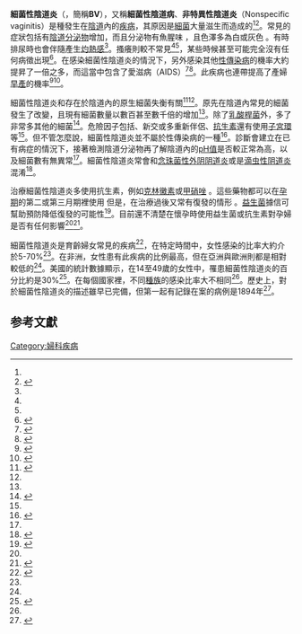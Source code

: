 {{Infobox medical condition
 | Name           = 细菌性阴道炎
 | Image          = Vaginose-G15.jpg
 | Caption        =  显微镜下的细菌性炎，圖中為{{le|阴道加德菌|Gardnerella vaginalis}}和子宮頸的鱗狀上皮細胞
 | field = [[婦科學|婦科學]], {{tsl|en|Infectious disease (medical specialty)||infectious disease}}
 | synonyms = anerobic vaginositis、非特異性陰道炎（Nonspecific vaginitis）、vaginal bacteriosis、Gardnerella vaginitis<ref name=History1997/>
 | DiseasesDB     =
 | ICD10          = {{ICD10|B|96||b|95}}、{{ICD10|N|76||n|70}}
 | ICD9           = {{ICD9|616.1}}
 | ICDO           =
 | OMIM           =
 | MedlinePlus    =
 | eMedicineSubj  =
 | eMedicineTopic =
 | MeshID         = D016585
}}
<!-- Definition and symptoms -->
'''細菌性陰道炎'''（{{lang|en|Bacterial vaginosis}}，簡稱'''BV'''），又稱'''細菌性陰道病'''、'''非特異性陰道炎'''（Nonspecific vaginitis）是種發生在[[陰道|陰道]]內的[[疾病|疾病]]，其原因是[[細菌|細菌]]大量滋生而造成的<ref name=Don2014/><ref name="ClarkTal2014">{{cite journal|last1=Clark|first1=Natalie|last2=Tal|first2=Reshef|last3=Sharma|first3=Harsha|last4=Segars|first4=James|title=Microbiota and Pelvic Inflammatory Disease|journal=Seminars in Reproductive Medicine|volume=32|issue=01|year=2014|pages=043–049|issn=1526-8004|doi=10.1055/s-0033-1361822|pmid=24390920|pmc=4148456}}</ref>。常見的症狀包括有[[陰道分泌物|陰道分泌物]]增加，而且分泌物有魚腥味<!-- <ref name=NIH2013S/> -->，且色澤多為白或灰色<!-- <ref name=NIH2013S/> -->。有時排尿時也會伴隨產生[[灼熱感|灼熱感]]<ref name=NIH2013S/>。搔癢則較不常見<ref name=Don2014/><ref name=NIH2013S/>，某些時候甚至可能完全沒有任何病徵出現<ref name=NIH2013S>{{cite web|title=What are the symptoms of bacterial vaginosis?|url=http://www.nichd.nih.gov/health/topics/bacterialvag/conditioninfo/Pages/symptoms.aspx|accessdate=3 March 2015|date=2013-05-21|archive-date=2015-04-02|archive-url=https://web.archive.org/web/20150402125344/http://www.nichd.nih.gov/health/topics/bacterialvag/conditioninfo/Pages/symptoms.aspx|dead-url=no}}</ref>。在感染細菌性陰道炎的情況下，另外感染其他[[性傳染病|性傳染病]]的機率大約提昇了一倍之多，而這當中包含了愛滋病（AIDS）<ref name=Ken2013>{{cite journal|last1=Kenyon|first1=C|last2=Colebunders|first2=R|last3=Crucitti|first3=T|title=The global epidemiology of bacterial vaginosis: a systematic review.|url=https://archive.org/details/sim_american-journal-of-obstetrics-and-gynecology_2013-12_209_6/page/505|journal=American Journal of Obstetrics and Gynecology|date=December 2013|volume=209|issue=6|pages=505–23|pmid=23659989|doi=10.1016/j.ajog.2013.05.006}}</ref><ref name=Bradshaw2015>{{cite journal|last1=Bradshaw|first1=CS|last2=Brotman|first2=RM|title=Making inroads into improving treatment of bacterial vaginosis - striving for long-term cure|journal=BMC Infectious Diseases|date=July 2015|volume=15|issue=|pages=292|pmid=26219949|pmc=4518586|doi=10.1186/s12879-015-1027-4}}</ref>。此疾病也連帶提高了產婦[[早產|早產]]的機率<ref name=Queenan2012>{{cite book|last1=Queena|first1=John T. .|last2=Spong|first2=Catherine Y|last3=Lockwood|first3=Charles J., editors|title=Queenan's management of high-risk pregnancy : an evidence-based approach|page=262|date=2012|publisher=Wiley-Blackwell|location=Chichester, West Sussex|isbn=9780470655764|edition=6th}}</ref><ref>{{cite web|title=What are the treatments for bacterial vaginosis (BV)?|url=http://www.nichd.nih.gov/health/topics/bacterialvag/conditioninfo/Pages/treatments.aspx|publisher=National Institute of Child Health and Human Development|accessdate=4 March 2015|date=2013-07-15|archive-date=2015-04-02|archive-url=https://web.archive.org/web/20150402095211/http://www.nichd.nih.gov/health/topics/bacterialvag/conditioninfo/Pages/treatments.aspx|dead-url=no}}</ref>。

<!-- Cause and diagnosis -->
細菌性陰道炎和存在於陰道內的原生細菌失衡有關<ref name=Bennett2015>{{cite book | last = Bennett | first = John | title = Mandell, Douglas, and Bennett's principles and practice of infectious diseases | publisher = Elsevier/Saunders | location = Philadelphia, PA | year = 2015 | isbn = 9781455748013}}</ref><ref name=NIH2013O/>。原先在陰道內常見的細菌發生了改變，且現有細菌數量以數百甚至數千倍的增加<ref name=Don2014/>。除了[[乳酸桿菌|乳酸桿菌]]外，多了非常多其他的細菌<ref name=Nardis2013>{{cite journal|last1=Nardis|first1=C.|last2=Mastromarino|first2=P.|last3=Mosca|first3=L.|title=Vaginal microbiota and viral sexually transmitted diseases|journal=Annali di Igiene |date=September–October 2013 |volume=25|issue=5|pages=443–56|doi=10.7416/ai.2013.1946|pmid=24048183}}</ref>。危險因子包括{{tsl|en|douching||沖洗陰道}}、新交或多重新伴侶、[[抗细菌药|抗生素]]還有使用[[子宮環|子宮環]]等<ref name=NIH2013O/>。但不管怎麼說，細菌性陰道炎並不屬於性傳染病的一種<ref name="cdc.gov">{{cite web |url=http://www.cdc.gov/std/bv/stdfact-bacterial-vaginosis.htm |title=Bacterial Vaginosis – CDC Fact Sheet |author= |date=March 11, 2014 |publisher=[[美国疾病控制与预防中心|美国疾病控制与预防中心]] |accessdate=2 Mar 2015 |archive-date=2019-03-29 |archive-url=https://web.archive.org/web/20190329233757/https://www.cdc.gov/std/bv/stdfact-bacterial-vaginosis.htm |dead-url=no }}</ref>。診斷會建立在已有病症的情況下，接著檢測陰道分泌物再了解陰道內的[[pH值|pH值]]是否較正常為高，以及細菌數有無異常<ref name=Don2014/>。細菌性陰道炎常會和[[念珠菌性外阴阴道炎|念珠菌性外阴阴道炎]]或是[[滴虫性阴道炎|滴虫性阴道炎]]混淆<ref>{{cite journal|last1=Mashburn|first1=J|title=Etiology, diagnosis, and management of vaginitis.|journal=Journal of midwifery & women's health|date=2006|volume=51|issue=6|pages=423–30|pmid=17081932|doi=10.1016/j.jmwh.2006.07.005}}</ref>。

<!-- Prevention and treatment -->
治療細菌性陰道炎多使用抗生素，例如[[克林黴素|克林黴素]]或[[甲硝唑|甲硝唑]]<!-- <ref name=Don2014/> -->。這些藥物都可以在[[妊娠|孕期]]的第二或第三月期裡使用<!-- <ref name=Don2014/> -->但是，在治療過後又常有復發的情形<!-- <ref name=Don2014> -->。[[益生菌|益生菌]]據信可幫助預防降低復發的可能性<ref name=Don2014>{{cite journal|last1=Donders|first1=GG|last2=Zodzika|first2=J|last3=Rezeberga|first3=D|title=Treatment of bacterial vaginosis: what we have and what we miss.|journal=Expert opinion on pharmacotherapy|date=April 2014|volume=15|issue=5|pages=645–57|pmid=24579850|doi=10.1517/14656566.2014.881800}}</ref>。目前還不清楚在懷孕時使用益生菌或抗生素對孕婦是否有任何影響<ref name=Don2014/><ref>{{cite journal|last1=Othman|first1=M|last2=Neilson|first2=JP|last3=Alfirevic|first3=Z|title=Probiotics for preventing preterm labour.|journal=The Cochrane database of systematic reviews|date=24 January 2007|issue=1|pages=CD005941|pmid=17253567|doi=10.1002/14651858.CD005941.pub2}}</ref>。

<!-- Epidemiology and history -->
細菌性陰道炎是育齡婦女常見的疾病<ref name=NIH2013O>{{cite web|title=Bacterial Vaginosis (BV): Condition Information|url=http://www.nichd.nih.gov/health/topics/bacterialvag/conditioninfo/Pages/default.aspx|publisher=National Institute of Child Health and Human Development|accessdate=3 March 2015|date=2013-05-21|archive-date=2015-04-02|archive-url=https://web.archive.org/web/20150402143838/http://www.nichd.nih.gov/health/topics/bacterialvag/conditioninfo/Pages/default.aspx|dead-url=no}}</ref>，在特定時間中，女性感染的比率大約介於5-70%<ref name=Ken2013/>。在非洲，女性患有此疾病的比例最高，但在亞洲與歐洲則都是相對較低的<ref name=Ken2013/>。美國的統計數據顯示，在14至49歲的女性中，罹患細菌性陰道炎的百分比約是30%<ref name=CDC2010Stats>{{cite web|title=Bacterial Vaginosis (BV) Statistics Prevalence|url=http://www.cdc.gov/std/bv/stats.htm|website=cdc.gov|accessdate=3 March 2015|date=September 14, 2010|archive-date=2016-05-11|archive-url=https://web.archive.org/web/20160511071224/http://www.cdc.gov/std/bv/stats.htm|dead-url=no}}</ref>。在每個國家裡，不同[[種族|種族]]的感染比率大不相同<ref name=Ken2013/>。歷史上，對於細菌性陰道炎的描述雖早已完備，但第一起有記錄在案的病例是1894年<ref name=History1997>{{cite book|last1=Borchardt|first1=Kenneth A.|title=Sexually transmitted diseases : epidemiology, pathology, diagnosis, and treatment|date=1997|publisher=CRC Press|location=Boca Raton [u.a.]|isbn=9780849394768|pages=4|url=https://books.google.ca/books?id=k_9sjs-n0nIC&pg=PA4|access-date=2016-05-03|archive-date=2015-12-25|archive-url=https://web.archive.org/web/20151225071600/https://books.google.ca/books?id=k_9sjs-n0nIC&pg=PA4|dead-url=no}}</ref>。

==参考文獻==
{{reflist}}
{{女性盆腔和生殖器疾病}}

[[Category:婦科疾病|Category:婦科疾病]]